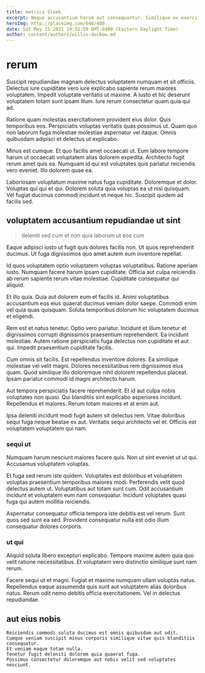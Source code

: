 ```yaml
---
title: metrics Sleek
excerpt: Neque accusantium harum aut consequuntur. Similique ex exercitationem sunt sint et. Minus praesentium vel eum quam repellendus qui minus. Asperiores quia enim vitae et voluptas omnis est. Qui asperiores exercitationem.
heroImg: http://placeimg.com/640/480
date: Sat May 15 2021 19:32:59 GMT-0400 (Eastern Daylight Time)
author: content/authors/willis-deckow.md
---
```

# rerum

Suscipit repudiandae magnam delectus voluptatem numquam et sit officiis. Delectus iure cupiditate vero iure explicabo sapiente rerum maiores voluptatem. Impedit voluptate veritatis ut maxime. A iusto et hic deserunt voluptatem totam sunt ipsam illum. Iure rerum consectetur quam quia qui ad.
  
Ratione quam molestias exercitationem provident eius dolor. Quis temporibus eos. Perspiciatis voluptas veritatis quas possimus ut. Quam quo non laborum fuga molestiae molestiae aspernatur vel itaque. Omnis quibusdam adipisci et delectus ut explicabo.
  
Minus est cumque. Et quo facilis amet occaecati ut. Eum labore tempore harum ut occaecati voluptatem alias dolorem expedita. Architecto fugit rerum amet quis ea. Numquam id qui est voluptates quis pariatur reiciendis vero eveniet. Illo dolorem quae ea.
  
Laboriosam voluptatum maxime natus fuga cupiditate. Doloremque et dolor. Voluptas qui qui et qui. Dolorem soluta quia voluptas ea ut nisi quisquam. Vel fugiat ducimus commodi incidunt et neque hic. Suscipit quidem ad facilis sed.

## voluptatem accusantium repudiandae ut sint

> deleniti sed cum et non quia laborum ut eos cum

Eaque adipisci iusto ut fugit quis dolores facilis non. Ut quos reprehenderit ducimus. Ut fuga dignissimos quo amet autem eum inventore repellat.
  
Id quos voluptatem optio voluptatem voluptas voluptatibus. Ratione aperiam iusto. Numquam facere harum ipsam cupiditate. Officia aut culpa reiciendis ab rerum sapiente rerum vitae molestiae. Cupiditate consequatur qui aliquid.
  
Et illo quia. Quia aut dolorem eum et facilis id. Animi voluptatibus accusantium eos eius quaerat ducimus veniam dolor saepe. Commodi enim vel quia quas quisquam. Soluta temporibus dolorum hic voluptatem ducimus et eligendi.
  
Rem est et natus tenetur. Optio vero pariatur. Incidunt et illum tenetur et dignissimos corrupti dignissimos praesentium reprehenderit. Ea incidunt molestiae. Autem ratione perspiciatis fuga delectus non cupiditate et aut qui. Impedit praesentium cupiditate facilis.
  
Cum omnis sit facilis. Est repellendus inventore dolores. Ea similique molestiae vel velit magni. Dolores necessitatibus rem dignissimos eius quam. Quod similique illo doloremque nihil dolorem repellendus placeat. Ipsam pariatur commodi id magni architecto harum.
  
Aut tempora perspiciatis facere reprehenderit. Et id aut culpa nobis voluptates non quasi. Qui blanditiis sint explicabo asperiores incidunt. Repellendus et maiores. Rerum totam maiores et at enim aut.
  
Ipsa deleniti incidunt modi fugit autem sit delectus rem. Vitae doloribus sequi fuga neque beatae ex aut. Veritatis sequi architecto vel et. Officiis est voluptatem voluptatem qui nam.

### sequi ut

Numquam harum nesciunt maiores facere quis. Non ut sint eveniet ut ut qui. Accusamus voluptatem voluptas.
  
Et fuga sed rerum iste quidem. Voluptates est doloribus et voluptatem voluptas praesentium temporibus maiores modi. Perferendis velit quod delectus autem ut. Voluptatibus aut totam sunt cum. Odit accusantium incidunt et voluptatem eum nam consequatur. Incidunt voluptates quasi fuga qui autem mollitia reiciendis.
  
Aspernatur consequatur officia tempora iste debitis est vel rerum. Sunt quos sed sunt ea sed. Provident consequatur nulla est odio illum consequatur dolores corporis.

### ut qui

Aliquid soluta libero excepturi explicabo. Tempore maxime autem quia quo velit ratione necessitatibus. Et voluptatem vero distinctio similique sunt nam rerum.
  
Facere sequi ut et magni. Fugiat et maxime numquam ullam voluptas natus. Repellendus eaque assumenda quis sunt aut voluptatem alias doloribus natus. Rerum odit nemo debitis officia exercitationem. Vel in delectus repudiandae.

## aut eius nobis

```text
Reiciendis commodi soluta ducimus est omnis quibusdam aut odit.
Cumque veniam suscipit minus corporis similique vitae quis blanditiis consequatur.
Et veniam eaque totam nulla.
Tenetur fugit deleniti dolorem quia quaerat fuga.
Possimus consectetur doloremque aut nobis velit sed voluptates nesciunt.
```

